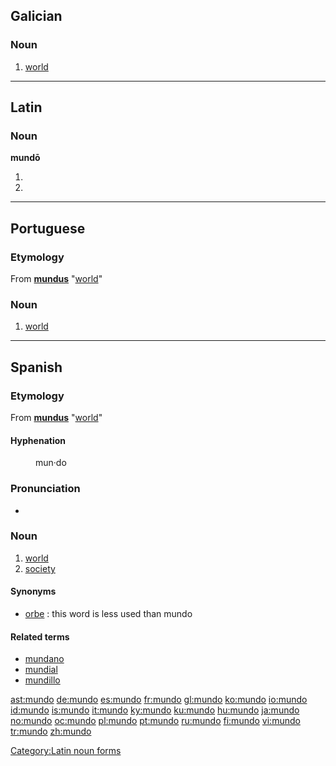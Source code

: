 ==Galician==

===Noun===
{{gl-noun|m}}

# [[world]]

----

==Latin==

===Noun===
'''mundō''' {{m}}

# {{inflection of|mundus#Latin|mundus|dat|s}}
# {{inflection of|mundus#Latin|mundus|abl|s}}

[[Category:Latin noun forms]]

----

==Portuguese==

===Etymology===
From {{etyl|la|pt}} '''[[mundus]]''' "[[world]]"

===Noun===
{{pt-noun-m}}

# [[world]]

----

==Spanish==

===Etymology===
From {{etyl|la|es}} '''[[mundus]]''' "[[world]]"

====Hyphenation====
: mun&middot;do

===Pronunciation===
*{{audio|es-us-mundo.ogg|Audio (US)}}

===Noun===
{{es-noun-m}}

# [[world]]
# [[society]]

====Synonyms====
* [[orbe]] : this word is less used than mundo

====Related terms====
* [[mundano]]
* [[mundial]]
* [[mundillo]]

[[ast:mundo]]
[[de:mundo]]
[[es:mundo]]
[[fr:mundo]]
[[gl:mundo]]
[[ko:mundo]]
[[io:mundo]]
[[id:mundo]]
[[is:mundo]]
[[it:mundo]]
[[ky:mundo]]
[[ku:mundo]]
[[hu:mundo]]
[[ja:mundo]]
[[no:mundo]]
[[oc:mundo]]
[[pl:mundo]]
[[pt:mundo]]
[[ru:mundo]]
[[fi:mundo]]
[[vi:mundo]]
[[tr:mundo]]
[[zh:mundo]]